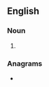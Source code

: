 ==English==

===Noun===
{{head|en|noun plural form}}

# {{plural of|boatload|lang=en}}

===Anagrams===
* {{anagrams|en|Badolatos}}